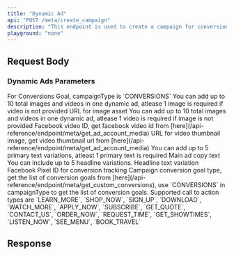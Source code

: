 ```yaml
---
title: "Dynamic Ad"
api: "POST /meta/create_campaign"
description: "This endpoint is used to create a campaign for conversion dynamic ads. Conversion ads are designed to drive users to take specific actions, such as completing a purchase, downloading an app, or signing up for a service."
playground: "none"
---
```



## Request Body

<CampaignParams />

<CampaignTargeting />

### Dynamic Ads Parameters

<ParamField body="campaignType" type="string" required>
	For Conversions Goal, campaignType is `CONVERSIONS`
</ParamField>

<ParamField body="images" type="object[]">
	<Note>
		You can add up to 10 total images and videos in one dynamic ad, atlease 1 image is required if video is not provided
	</Note>
	<Expandable title="Image Assets Array">
		<ParamField body="url" type="string" required>
			URL for image asset
		</ParamField>
	</Expandable>

</ParamField>

<ParamField body="videos" type="object[]">
	<Note>
		You can add up to 10 total images and videos in one dynamic ad, atlease 1 video is required if image is not provided
	</Note>
	<Expandable title="Video Assets Array">
		<ParamField body="video_id" type="string" required>
			Facebook video ID, get facebook video id from [here](/api-reference/endpoint/meta/get_ad_account_media)
		</ParamField>
		<ParamField body="thumbnail_url" type="string" required>
			URL for video thumbnail image, get video thumbnail url from [here](/api-reference/endpoint/meta/get_ad_account_media)
		</ParamField>
	</Expandable>

</ParamField>

<ParamField body="primaryText" type="object[]">
	<Note>
		You can add up to 5 primary text variations, atleast 1 primary text is
		required
	</Note>
	<Expandable title="Primary Text Array">
		<ParamField body="text" type="string" required>
			Main ad copy text
		</ParamField>
	</Expandable>

</ParamField>

<ParamField body="headline1" type="object[]">
	<Note>
		You can include up to 5 headline variations.
	</Note>
	<Expandable title="Headline Variations Array">
		<ParamField body="text" type="string" required>
			Headline text variation
		</ParamField>
	</Expandable>

</ParamField>

<ParamField body="pixelId" type="string" required>
	Facebook Pixel ID for conversion tracking
</ParamField>

<ParamField body="conversionGoal" type="string" required>
	Campaign conversion goal type, get the list of conversion goals from
	[here](/api-reference/endpoint/meta/get_custom_conversions), use
	`CONVERSIONS` in campaignType to get the list of conversion goals.
</ParamField>

<ParamField body="callToAction" type="string" required>
	Supported call to action types are `LEARN_MORE`, `SHOP_NOW`, `SIGN_UP`,
	`DOWNLOAD`, `WATCH_MORE`, `APPLY_NOW`, `SUBSCRIBE`, `GET_QUOTE`,
	`CONTACT_US`, `ORDER_NOW`, `REQUEST_TIME`, `GET_SHOWTIMES`, `LISTEN_NOW`,
	`SEE_MENU`, `BOOK_TRAVEL`
</ParamField>

## Response

<CampaignResponse />
